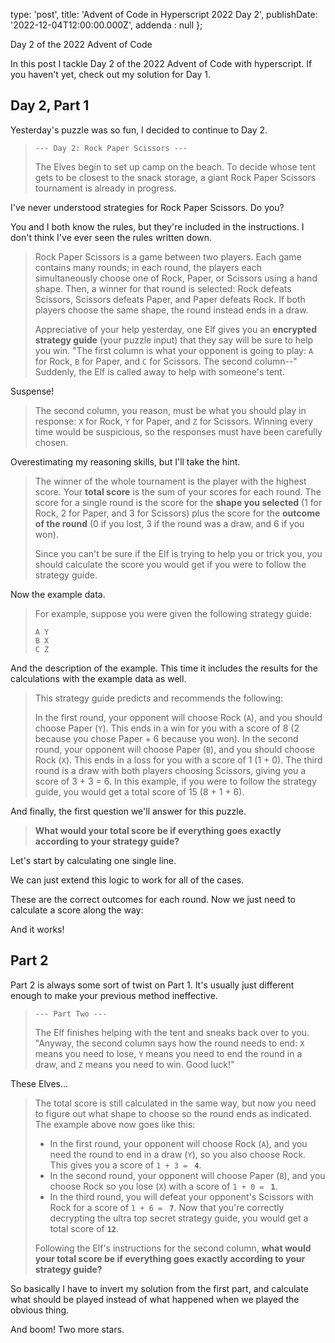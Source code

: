 
type: 'post',
title: 'Advent of Code in Hyperscript 2022 Day 2',
publishDate: '2022-12-04T12:00:00.000Z',
addenda : null
};

<Spoilers>Day 2 of the 2022 Advent of Code</Spoilers>

In this post I tackle <Link href="https://adventofcode.com/2022/day/1">Day 2 of the 2022 Advent of Code</Link> with <Link href="https://hyperscript.org">hyperscript</Link>. If you haven't yet, check out <Link href="./20221201-advent-of-code-hyperscript-day-1-2022">my solution for Day 1</Link>.

## Day 2, Part 1

Yesterday's puzzle was so fun, I decided to continue to Day 2.

> `--- Day 2: Rock Paper Scissors ---`
>
> The Elves begin to set up camp on the beach. To decide whose tent gets to be closest to the snack storage, a giant <Link href="https://en.wikipedia.org/wiki/Rock_paper_scissors">Rock Paper Scissors</Link> tournament is already in progress.

I've never understood strategies for Rock Paper Scissors. Do you?

You and I both know the rules, but they're included in the instructions. I don't think I've ever seen the rules written down.

> Rock Paper Scissors is a game between two players. Each game contains many rounds; in each round, the players each simultaneously choose one of Rock, Paper, or Scissors using a hand shape. Then, a winner for that round is selected: Rock defeats Scissors, Scissors defeats Paper, and Paper defeats Rock. If both players choose the same shape, the round instead ends in a draw.
>
> Appreciative of your help yesterday, one Elf gives you an **encrypted strategy guide** (your puzzle input) that they say will be sure to help you win. "The first column is what your opponent is going to play: `A` for Rock, `B` for Paper, and `C` for Scissors. The second column--" Suddenly, the Elf is called away to help with someone's tent.

Suspense!

> The second column, you reason, must be what you should play in response: `X` for Rock, `Y` for Paper, and `Z` for Scissors. Winning every time would be suspicious, so the responses must have been carefully chosen.

Overestimating my reasoning skills, but I'll take the hint.

> The winner of the whole tournament is the player with the highest score. Your **total score** is the sum of your scores for each round. The score for a single round is the score for the **shape you selected** (1 for Rock, 2 for Paper, and 3 for Scissors) plus the score for the **outcome of the round** (0 if you lost, 3 if the round was a draw, and 6 if you won).
>
> Since you can't be sure if the Elf is trying to help you or trick you, you should calculate the score you would get if you were to follow the strategy guide.

Now the example data.

> For example, suppose you were given the following strategy guide:
>
> ```
> A Y
> B X
> C Z
> ```

And the description of the example. This time it includes the results for the calculations with the example data as well.

> This strategy guide predicts and recommends the following:
>
> In the first round, your opponent will choose Rock (`A`), and you should choose Paper (`Y`). This ends in a win for you with a score of 8 (2 because you chose Paper + 6 because you won).
> In the second round, your opponent will choose Paper (`B`), and you should choose Rock (`X`). This ends in a loss for you with a score of 1 (1 + 0).
> The third round is a draw with both players choosing Scissors, giving you a score of 3 + 3 = 6.
> In this example, if you were to follow the strategy guide, you would get a total score of 15 (8 + 1 + 6).

And finally, the first question we'll answer for this puzzle.

> **What would your total score be if everything goes exactly according to your strategy guide?**

Let's start by calculating one single line.

<Script Wrapper={ButtonFigureWrapper} caption="Fig 2.1: Calculate one round">
{`
on click 
  set outcome to 'no outcome yet'
  set opponentRock to "A"
  set playerPaper to "Y"
  get "A Y"
  get result.split(" ")
  set opponent to result[0]
  set player to result[1]
  if opponent is opponentRock
    if player is playerPaper
        set outcome to 'win'
    end
  end
  get \`This round, the outcome is "\${outcome}"\`
  send put(msg: it) to next <output />
end
`}
</Script>

We can just extend this logic to work for all of the cases.

<Script Wrapper={ButtonFigureWrapper} caption="Fig 2.2: Calculate all rounds">
{`
on click 
  get data.example.trim().split("\n")
  repeat for line in the result
    set outcome to 'no outcome yet'
    set opponentRock to "A"
    set opponentPaper to "B"
    set opponentScissors to "C"
    set playerRock to "X"
    set playerPaper to "Y"
    set playerScissors to "Z"
    get line.trim().split(" ")
    set opponent to result[0]
    set player to result[1]
    if opponent is opponentRock
      if player is playerPaper
          set outcome to 'win'
      end
      if player is playerRock
          set outcome to 'draw'
      end
      if player is playerScissors
          set outcome to 'lose'
      end
    end
    if opponent is opponentPaper
      if player is playerPaper
          set outcome to 'draw'
      end
      if player is playerRock
          set outcome to 'lose'
      end
      if player is playerScissors
          set outcome to 'win'
      end
    end
    if opponent is opponentScissors
      if player is playerPaper
          set outcome to 'lose'
      end
      if player is playerRock
          set outcome to 'win'
      end
      if player is playerScissors
          set outcome to 'draw'
      end
    end
    get \`This round, the outcome is "\${outcome}"\`
     send print(msg: it) to next <output />
  end
end
`}
</Script>

These are the correct outcomes for each round. Now we just need to calculate a score along the way:

<Script Wrapper={ButtonFigureWrapper} caption="Fig 2.3: Calculate scores for each round">
{`
on click 
  set score to 0
  get data.example.trim().split("\n")
  repeat for line in the result
    set outcome to 'no outcome yet'
    set opponentRock to "A"
    set opponentPaper to "B"
    set opponentScissors to "C"
    set playerRock to "X"
    set playerPaper to "Y"
    set playerScissors to "Z"
    get line.trim().split(" ")
    set opponent to result[0]
    set player to result[1]
    set roundScore to 0
    if opponent is opponentRock
      if player is playerPaper
          set outcome to 'win'
      end
      if player is playerRock
          set outcome to 'draw'
      end
      if player is playerScissors
          set outcome to 'lose'
      end
    end
    if opponent is opponentPaper
      if player is playerPaper
          set outcome to 'draw'
      end
      if player is playerRock
          set outcome to 'lose'
      end
      if player is playerScissors
          set outcome to 'win'
      end
    end
    if opponent is opponentScissors
      if player is playerPaper
          set outcome to 'lose'
      end
      if player is playerRock
          set outcome to 'win'
      end
      if player is playerScissors
          set outcome to 'draw'
      end
    end
    
    if outcome is 'win' then increment roundScore by 6 end
    if outcome is 'draw'then increment roundScore by 3 end
    if outcome is 'lose' then increment roundScore by 0 end
    if player is playerRock then increment roundScore by 1 end
    if player is playerPaper then increment roundScore by 2 end
    if player is playerScissors then increment roundScore by 3 end
    increment score by roundScore 
    get \`This round, the score is \${roundScore}\`
     send print(msg: it) to next <output />
  end
    get \`The total score is \${score}\`
     send print(msg: it) to next <output />
end
`}
</Script>

And it works!

## Part 2

Part 2 is always some sort of twist on Part 1. It's usually just different enough to make your previous method ineffective.

> `--- Part Two ---`
>
> The Elf finishes helping with the tent and sneaks back over to you. "Anyway, the second column says how the round needs to end: `X` means you need to lose, `Y` means you need to end the round in a draw, and `Z` means you need to win. Good luck!"

These Elves...

> The total score is still calculated in the same way, but now you need to figure out what shape to choose so the round ends as indicated. The example above now goes like this:
>
> - In the first round, your opponent will choose Rock (`A`), and you need the round to end in a draw (`Y`), so you also choose Rock. This gives you a score of `1 + 3 = ` **`4`**.
> - In the second round, your opponent will choose Paper (`B`), and you choose Rock so you lose (`X`) with a score of `1 + 0 = ` **`1`**.
> - In the third round, you will defeat your opponent's Scissors with Rock for a score of `1 + 6 = ` **`7`**.
>   Now that you're correctly decrypting the ultra top secret strategy guide, you would get a total score of **`12`**.
>
> Following the Elf's instructions for the second column, **what would your total score be if everything goes exactly according to your strategy guide?**

So basically I have to invert my solution from the first part, and calculate what should be played instead of what happened when we played the obvious thing.

<Script Wrapper={ButtonFigureWrapper} caption="Fig 2.4: Calculate scores by chosing outcome">
{`
on click 
  set score to 0
  get data.example.trim().split("\n")
  repeat for line in the result
    set playerMove to 'no move yet'
    set opponentRock to "A"
    set opponentPaper to "B"
    set opponentScissors to "C"
    set playerLose to "X"
    set playerDraw to "Y"
    set playerWin to "Z"
    get line.trim().split(" ")
    set opponent to result[0]
    set player to result[1]
    set roundScore to 0
    if opponent is opponentRock
      if player is playerLose
          set playerMove to 'scissors'
      end
      if player is playerDraw
          set playerMove to 'rock'
      end
      if player is playerWin
          set playerMove to 'paper'
      end
    end
    if opponent is opponentPaper
      if player is playerLose
          set playerMove to 'rock'
      end
      if player is playerDraw
          set playerMove to 'paper'
      end
      if player is playerWin
          set playerMove to 'scissors'
      end
    end
    if opponent is opponentScissors
      if player is playerLose
          set playerMove to 'paper'
      end
      if player is playerDraw
          set playerMove to 'scissors'
      end
      if player is playerWin
          set playerMove to 'rock'
      end
    end
    
    if player is playerWin then increment roundScore by 6 end
    if player is playerDraw then increment roundScore by 3 end
    if player is playerLose then increment roundScore by 0 end
    if playerMove is 'rock' then increment roundScore by 1 end
    if playerMove is 'paper' then increment roundScore by 2 end
    if playerMove is 'scissors' then increment roundScore by 3 end
    increment score by roundScore 
    get \`This round, the score is \${roundScore}\`
     send print(msg: it) to next <output />
  end
    get \`The total score is \${score}\`
     send print(msg: it) to next <output />
end
`}
</Script>

And boom! Two more stars.
